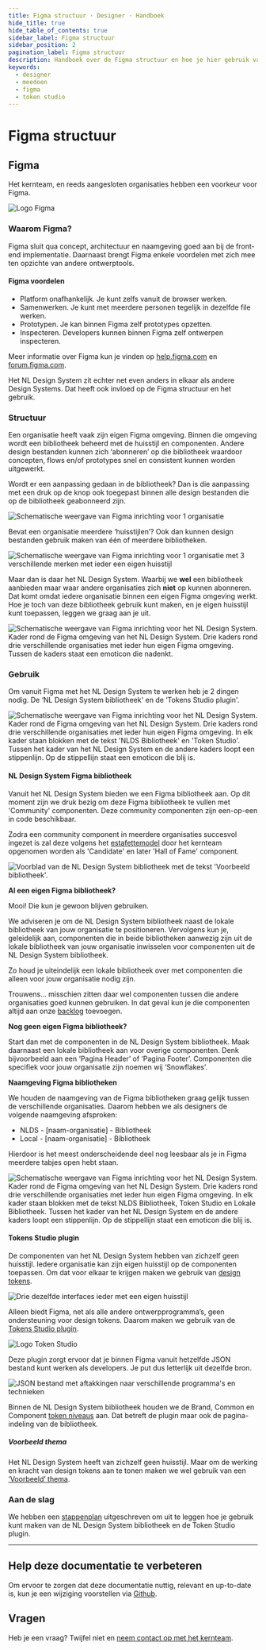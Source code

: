 ```yaml
---
title: Figma structuur · Designer · Handboek
hide_title: true
hide_table_of_contents: true
sidebar_label: Figma structuur
sidebar_position: 2
pagination_label: Figma structuur
description: Handboek over de Figma structuur en hoe je hier gebruik van kunt maken.
keywords:
  - designer
  - meedoen
  - figma
  - token studio
---
```


# Figma structuur

## Figma

Het kernteam, en reeds aangesloten organisaties hebben een voorkeur voor Figma.

![Logo Figma](https://raw.githubusercontent.com/nl-design-system/documentatie/assets/meedoen_designers_figma_figma-logo.png)

### Waarom Figma?

Figma sluit qua concept, architectuur en naamgeving goed aan bij de front-end implementatie. Daarnaast brengt Figma enkele voordelen met zich mee ten opzichte van andere ontwerptools.

#### Figma voordelen

- Platform onafhankelijk. Je kunt zelfs vanuit de browser werken.
- Samenwerken. Je kunt met meerdere personen tegelijk in dezelfde file werken.
- Prototypen. Je kan binnen Figma zelf prototypes opzetten.
- Inspecteren. Developers kunnen binnen Figma zelf ontwerpen inspecteren.

Meer informatie over Figma kun je vinden op [help.figma.com](https://help.figma.com/) en [forum.figma.com](https://forum.figma.com/).

Het NL Design System zit echter net even anders in elkaar als andere Design Systems. Dat heeft ook invloed op de Figma structuur en het gebruik.

### Structuur

Een organisatie heeft vaak zijn eigen Figma omgeving. Binnen die omgeving wordt een bibliotheek beheerd met de huisstijl en componenten. Andere design bestanden kunnen zich ‘abonneren’ op die bibliotheek waardoor concepten, flows en/of prototypes snel en consistent kunnen worden uitgewerkt.

Wordt er een aanpassing gedaan in de bibliotheek? Dan is die aanpassing met een druk op de knop ook toegepast binnen alle design bestanden die op de bibliotheek geabonneerd zijn.

![Schematische weergave van Figma inrichting voor 1 organisatie](https://raw.githubusercontent.com/nl-design-system/documentatie/assets/meedoen_designers_figma_single-org-single-brand.png)

Bevat een organisatie meerdere ‘huisstijlen’? Ook dan kunnen design bestanden gebruik maken van één of meerdere bibliotheken.

![Schematische weergave van Figma inrichting voor 1 organisatie met 3 verschillende merken met ieder een eigen huisstijl](https://raw.githubusercontent.com/nl-design-system/documentatie/assets/meedoen_designers_figma_single-org-multi-brand.png)

Maar dan is daar het NL Design System. Waarbij we **wel** een bibliotheek aanbieden maar waar andere organisaties zich **niet** op kunnen abonneren. Dat komt omdat iedere organisatie binnen een eigen Figma omgeving werkt. Hoe je toch van deze bibliotheek gebruik kunt maken, en je eigen huisstijl kunt toepassen, leggen we graag aan je uit.

![Schematische weergave van Figma inrichting voor het NL Design System. Kader rond de Figma omgeving van het NL Design System. Drie kaders rond drie verschillende organisaties met ieder hun eigen Figma omgeving. Tussen de kaders staat een emoticon die nadenkt.](https://raw.githubusercontent.com/nl-design-system/documentatie/assets/meedoen_designers_figma_nlds-question.png)

### Gebruik

Om vanuit Figma met het NL Design System te werken heb je 2 dingen nodig. De ‘NL Design System bibliotheek' en de ‘Tokens Studio plugin'.

![Schematische weergave van Figma inrichting voor het NL Design System. Kader rond de Figma omgeving van het NL Design System. Drie kaders rond drie verschillende organisaties met ieder hun eigen Figma omgeving. In elk kader staan blokken met de tekst 'NLDS Bibliotheek' en 'Token Studio'. Tussen het kader van het NL Design System en de andere kaders loopt een stippenlijn. Op de stippellijn staat een emoticon die blij is.](https://raw.githubusercontent.com/nl-design-system/documentatie/assets/meedoen_designers_figma_structuur-nlds-happy.png)

#### NL Design System Figma bibliotheek

Vanuit het NL Design System bieden we een Figma bibliotheek aan. Op dit moment zijn we druk bezig om deze Figma bibliotheek te vullen met 'Community' componenten. Deze community componenten zijn een-op-een in code beschikbaar.

Zodra een community component in meerdere organisaties succesvol ingezet is zal deze volgens het [estafettemodel](../estafettemodel.mdx) door het kernteam opgenomen worden als 'Candidate' en later 'Hall of Fame' component.

![Voorblad van de NL Design System bibliotheek met de tekst 'Voorbeeld bibliotheek'.](https://raw.githubusercontent.com/nl-design-system/documentatie/assets/meedoen_designers_figma_nlds-library.png)

**Al een eigen Figma bibliotheek?**

Mooi! Die kun je gewoon blijven gebruiken.

We adviseren je om de NL Design System bibliotheek naast de lokale bibliotheek van jouw organisatie te positioneren. Vervolgens kun je, geleidelijk aan, componenten die in beide bibliotheken aanwezig zijn uit de lokale bibliotheek van jouw organisatie inwisselen voor componenten uit de NL Design System bibliotheek.

Zo houd je uiteindelijk een lokale bibliotheek over met componenten die alleen voor jouw organisatie nodig zijn.

Trouwens… misschien zitten daar wel componenten tussen die andere organisaties goed kunnen gebruiken. In dat geval kun je die componenten altijd aan onze [backlog](https://github.com/nl-design-system/backlog) toevoegen.

**Nog geen eigen Figma bibliotheek?**

Start dan met de componenten in de NL Design System bibliotheek. Maak daarnaast een lokale bibliotheek aan voor overige componenten. Denk bijvoorbeeld aan een ‘Pagina Header’ of ‘Pagina Footer’. Componenten die specifiek voor jouw organisatie zijn noemen wij ‘Snowflakes’.

**Naamgeving Figma bibliotheken**

We houden de naamgeving van de Figma bibliotheken graag gelijk tussen de verschillende organisaties. Daarom hebben we als designers de volgende naamgeving afsproken:

- NLDS - [naam-organisatie] - Bibliotheek
- Local - [naam-organisatie] - Bibliotheek

Hierdoor is het meest onderscheidende deel nog leesbaar als je in Figma meerdere tabjes open hebt staan.

![Schematische weergave van Figma inrichting voor het NL Design System. Kader rond de Figma omgeving van het NL Design System. Drie kaders rond drie verschillende organisaties met ieder hun eigen Figma omgeving. In elk kader staan blokken met de tekst NLDS Bibliotheek, Token Studio en Lokale Bibliotheek. Tussen het kader van het NL Design System en de andere kaders loopt een stippenlijn. Op de stippellijn staat een emoticon die blij is.](https://raw.githubusercontent.com/nl-design-system/documentatie/assets/meedoen_designers_figma_structuur-local.png)

#### Tokens Studio plugin

De componenten van het NL Design System hebben van zichzelf geen huisstijl. Iedere organisatie kan zijn eigen huisstijl op de componenten toepassen. Om dat voor elkaar te krijgen maken we gebruik van [design tokens](../design-tokens/README.mdx).

![Drie dezelfde interfaces ieder met een eigen huisstijl](https://raw.githubusercontent.com/nl-design-system/documentatie/assets/meedoen_designers_figma_themas.png)

Alleen biedt Figma, net als alle andere ontwerpprogramma’s, geen ondersteuning voor design tokens. Daarom maken we gebruik van de [Tokens Studio plugin](https://tokens.studio/).

![Logo Token Studio](https://raw.githubusercontent.com/nl-design-system/documentatie/assets/meedoen_designers_figma_tokens-studio-logo.png)

Deze plugin zorgt ervoor dat je binnen Figma vanuit hetzelfde JSON bestand kunt werken als developers. Je put dus letterlijk uit dezelfde bron.

![JSON bestand met aftakkingen naar verschillende programma's en technieken](https://raw.githubusercontent.com/nl-design-system/documentatie/assets/meedoen_designers_figma_json.png)

Binnen de NL Design System bibliotheek houden we de Brand, Common en Component [token niveaus](../design-tokens/README.mdx) aan. Dat betreft de plugin maar ook de pagina-indeling van de bibliotheek.

##### Voorbeeld thema

Het NL Design System heeft van zichzelf geen huisstijl. Maar om de werking en kracht van design tokens aan te tonen maken we wel gebruik van een [‘Voorbeeld’ thema](voorbeeld-thema.md).

### Aan de slag

We hebben een [stappenplan](stappenplan.mdx) uitgeschreven om uit te leggen hoe je gebruik kunt maken van de NL Design System bibliotheek en de Token Studio plugin.

---

## Help deze documentatie te verbeteren

Om ervoor te zorgen dat deze documentatie nuttig, relevant en up-to-date is, kun je een wijziging voorstellen via [Github](https://github.com/nl-design-system/documentatie).

## Vragen

Heb je een vraag? Twijfel niet en [neem contact op met het kernteam](../../project/kernteam.mdx).
